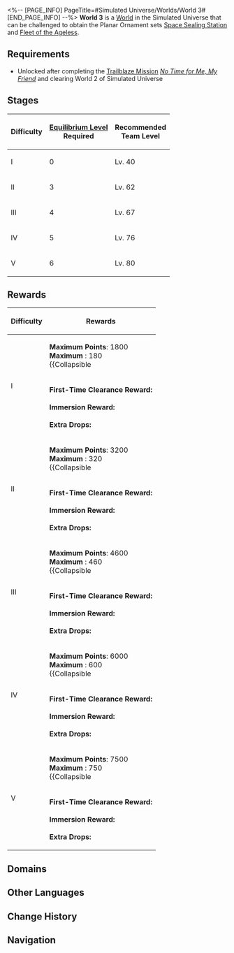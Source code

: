 <%-- [PAGE_INFO]
PageTitle=#Simulated Universe/Worlds/World 3#
[END_PAGE_INFO] --%>
{{Domain Infobox
|title         = World 3
|image         = Simulated Universe World 3.png
|type          = Simulated Universe
|type2         = World
|mechanism     = 
|boss          = Gepard (Complete)
|requiredEL    = 3/4/5/6
|recLevel      = 40/62/67/76/80
|recTypes      = Physical,Lightning,Imaginary
|cost          = 40
|drops         = Space Sealing Station; Fleet of the Ageless
|drops_delim   = ;
|rewards       = 
}}
'''World 3''' is a [[Simulated Universe/Worlds#Worlds|World]] in the Simulated Universe that can be challenged to obtain the Planar Ornament sets [[Space Sealing Station]] and [[Fleet of the Ageless]].

==Requirements==
* Unlocked after completing the [[Trailblaze Mission]] ''[[No Time for Me, My Friend]]'' and clearing World 2 of Simulated Universe

==Stages==
{| class="article-table"
! Difficulty !! [[Equilibrium Level]]<br />Required !! Recommended<br />Team Level
|-
| I || 0 || Lv. 40
|-
| II || 3 || Lv. 62
|-
| III || 4 || Lv. 67
|-
| IV || 5 || Lv. 76
|-
| V || 6 || Lv. 80
|}

==Rewards==
{| class="wikitable"
! Difficulty !! Rewards
|-
| rowspan=2 | I
|
'''Maximum Points''': 1800<br />
'''Maximum {{Item|Ability Point|20|text=Ability Points}}''': 180<br />
{{Collapsible
|{{SU Partial Point Rewards|1800}}
|Partial Rewards
|collapsed=1
}}
|-
|
'''First-Time Clearance Reward:'''<br />{{Card List|Star Rail Pass*2; Herta Bond*2; Trailblaze EXP*600|delim=;}}<br />
'''Immersion Reward:'''<br/>{{Card List|1=Space Sealing Station*1 { rarity = 4 }; Fleet of the Ageless*1 { rarity = 4 }; Credit*1; Trailblaze EXP*200; Space Sealing Station*1 { rarity = 3 }; Fleet of the Ageless*1 { rarity = 3 }; Space Sealing Station*1 { rarity = 2 }; Fleet of the Ageless*1 { rarity = 2 }|delim=;|mini=1}}<br />
'''Extra Drops:'''<br />{{Card List|Credit*1; Glimmering Core*1; Usurper's Scheme*1; Silvermane Insignia*1; Ancient Spindle*1; Immortal Aeroblossom*1; Artifex's Cogwheel*1; Dream Flow Valve*1; Fragments of Impression*1; Lost Lightdust*1|delim=;|mini=1}}
|-
| rowspan=2 | II
|
'''Maximum Points''': 3200<br />
'''Maximum {{Item|Ability Point|20|text=Ability Points}}''': 320<br />
{{Collapsible
|{{SU Partial Point Rewards|3200}}
|Partial Rewards
|collapsed=1
}}
|-
|
'''First-Time Clearance Reward:'''<br />{{Card List|1=Herta's Wandering Trek*1 { rarity = 5 }; The Xianzhou Luofu's Ambrosial Arbor Vines*1 { rarity = 5 }; Trailblaze EXP*200|delim=;}}<br />
'''Immersion Reward:'''<br/>{{Card List|1=Space Sealing Station*1 { rarity = 5 }; Fleet of the Ageless*1 { rarity = 5 }; Space Sealing Station*1 { rarity = 4 }; Fleet of the Ageless*1 { rarity = 4 }; Credit*1; Trailblaze EXP*200; Space Sealing Station*1 { rarity = 3 }; Fleet of the Ageless*1 { rarity = 3 }|delim=;|mini=1}}<br />
'''Extra Drops:'''<br />{{Card List|Credit*1; Glimmering Core*1; Usurper's Scheme*1; Silvermane Insignia*1; Ancient Spindle*1; Immortal Aeroblossom*1; Artifex's Cogwheel*1; Dream Flow Valve*1; Fragments of Impression*1; Lost Lightdust*1|delim=;|mini=1}}
|-
| rowspan=2 | III
|
'''Maximum Points''': 4600<br />
'''Maximum {{Item|Ability Point|20|text=Ability Points}}''': 460<br />
{{Collapsible
|{{SU Partial Point Rewards|4600}}
|Partial Rewards
|collapsed=1
}}
|-
|
'''First-Time Clearance Reward:'''<br />{{Card List|1=The Xianzhou Luofu's Celestial Ark*1 { rarity = 5 }; The Xianzhou Luofu's Ambrosial Arbor Vines*1 { rarity = 5 }; Trailblaze EXP*200|delim=;}}<br />
'''Immersion Reward:'''<br/>{{Card List|1=Space Sealing Station*1 { rarity = 5 }; Fleet of the Ageless*1 { rarity = 5 }; Space Sealing Station*1 { rarity = 4 }; Fleet of the Ageless*1 { rarity = 4 }; Credit*1; Trailblaze EXP*200; Space Sealing Station*1 { rarity = 3 }; Fleet of the Ageless*1 { rarity = 3 }|delim=;|mini=1}}<br />
'''Extra Drops:'''<br />{{Card List|Squirming Core*1; Conqueror's Will*1; Silvermane Medal*1; Ancient Engine*1; Immortal Lumintwig*1; Artifex's Gyreheart*1; Dream Making Engine*1; Shards of Desires*1; Credit*1; Lost Lightdust*1|delim=;|mini=1}}
|-
| rowspan=2 | IV
|
'''Maximum Points''': 6000<br />
'''Maximum {{Item|Ability Point|20|text=Ability Points}}''': 600<br />
{{Collapsible
|{{SU Partial Point Rewards|6000}}
|Partial Rewards
|collapsed=1
}}
|-
|
'''First-Time Clearance Reward:'''<br />{{Card List|1=Herta's Space Station*1 { rarity = 5 }; Herta's Wandering Trek*1 { rarity = 5 }; Trailblaze EXP*200|delim=;}}<br />
'''Immersion Reward:'''<br/>{{Card List|1=Space Sealing Station*1 { rarity = 5 }; Fleet of the Ageless*1 { rarity = 5 }; Space Sealing Station*1 { rarity = 4 }; Fleet of the Ageless*1 { rarity = 4 }; Credit*1; Trailblaze EXP*200; Space Sealing Station*1 { rarity = 3 }; Fleet of the Ageless*1 { rarity = 3 }|delim=;|mini=1}}<br />
'''Extra Drops:'''<br />{{Card List|Squirming Core*1; Conqueror's Will*1; Silvermane Medal*1; Ancient Engine*1; Immortal Lumintwig*1; Artifex's Gyreheart*1; Dream Making Engine*1; Shards of Desires*1; Credit*1; Lost Lightdust*1|delim=;|mini=1}}
|-
| rowspan=2 | V
|
'''Maximum Points''': 7500<br />
'''Maximum {{Item|Ability Point|20|text=Ability Points}}''': 750<br />
{{Collapsible
|{{SU Partial Point Rewards|7500}}
|Partial Rewards
|collapsed=1
}}
|-
|
'''First-Time Clearance Reward:'''<br />{{Card List|1=The Xianzhou Luofu's Celestial Ark*1 { rarity = 5 }; The Xianzhou Luofu's Ambrosial Arbor Vines*1 { rarity = 5 }; Trailblaze EXP*200|delim=;}}<br />
'''Immersion Reward:'''<br/>{{Card List|1=Space Sealing Station*1 { rarity = 5 }; Fleet of the Ageless*1 { rarity = 5 }; Space Sealing Station*1 { rarity = 4 }; Fleet of the Ageless*1 { rarity = 4 }; Credit*1; Trailblaze EXP*200|delim=;|mini=1}}<br />
'''Extra Drops:'''<br />{{Card List|Squirming Core*1; Conqueror's Will*1; Silvermane Medal*1; Ancient Engine*1; Immortal Lumintwig*1; Artifex's Gyreheart*1; Dream Making Engine*1; Shards of Desires*1; Credit*1; Lost Lightdust*1|delim=;|mini=1}}
|}

==Domains==
{{Tabber
|Difficulty I
|
{{Table Wrapper
|class        = wikitable tdc1
|size         = 14;3
|header-1-1   = Number
|header-1-2   = Possible Domains
|header-1-3   = Possible Enemies
|cell-2-1     = 1
|cell-2-2     = {{SU Domain Card|Combat|36}}
|cell-3-1     = 2
|cell-3-2     = {{SU Domain Card|Combat;Occurrence|37}}
|cell-4-1     = 3
|cell-4-2     = {{SU Domain Card|Combat;Occurrence|38}}
|cell-5-1     = 4
|cell-5-2     = {{SU Domain Card|Elite|39}}
|cell-5-3     = {{Card List|Automaton Direwolf;Searing Prowler;Voidranger: Trampler|amount=Lv. 39|type=Enemy|show_caption=1|delim=;}}
|cell-6-1     = 5
|cell-6-2     = {{SU Domain Card|Respite|39}}
|cell-7-1     = 6
|cell-7-2     = {{SU Domain Card|Combat|40}}
|cell-8-1     = 7
|cell-8-2     = {{SU Domain Card|Combat;Occurrence;Encounter|41}}
|cell-9-1     = 8
|cell-9-2     = {{SU Domain Card|Elite|42}}
|cell-9-3     = {{Card List|Silvermane Lieutenant (Bug);Automaton Direwolf (Bug);Searing Prowler (Bug);Voidranger: Trampler (Bug)|amount=Lv. 42|type=Enemy|show_caption=1|delim=;}}
|cell-10-1    = 9
|cell-10-2    = {{SU Domain Card|Respite|42}}
|cell-11-1    = 10
|cell-11-2    = {{SU Domain Card|Combat;Occurrence;Transaction|43}}
|cell-12-1    = 11
|cell-12-2    = {{SU Domain Card|Combat;Occurrence;Transaction;Encounter|44}}
|cell-13-1    = 12
|cell-13-2    = {{SU Domain Card|Respite|44}}
|cell-14-1    = 13
|cell-14-2    = {{SU Domain Card|Boss|45}}
|cell-14-3    = {{Card List|Gepard (Complete)|amount=Lv. 45|type=Enemy|show_caption=1|delim=;}}
}}
|Difficulty II
|
{{Table Wrapper
|class        = wikitable tdc1
|size         = 14;3
|header-1-1   = Number
|header-1-2   = Possible Domains
|header-1-3   = Possible Enemies
|cell-2-1     = 1
|cell-2-2     = {{SU Domain Card|Combat|58}}
|cell-3-1     = 2
|cell-3-2     = {{SU Domain Card|Combat;Occurrence|59}}
|cell-4-1     = 3
|cell-4-2     = {{SU Domain Card|Combat;Occurrence|60}}
|cell-5-1     = 4
|cell-5-2     = {{SU Domain Card|Elite|61}}
|cell-5-3     = {{Card List|Automaton Direwolf;Searing Prowler;Voidranger: Trampler|amount=Lv. 61|type=Enemy|show_caption=1|delim=;}}
|cell-6-1     = 5
|cell-6-2     = {{SU Domain Card|Respite|61}}
|cell-7-1     = 6
|cell-7-2     = {{SU Domain Card|Combat|62}}
|cell-8-1     = 7
|cell-8-2     = {{SU Domain Card|Combat;Occurrence;Encounter|63}}
|cell-9-1     = 8
|cell-9-2     = {{SU Domain Card|Elite|64}}
|cell-9-3     = {{Card List|Silvermane Lieutenant (Bug);Automaton Direwolf (Bug);Searing Prowler (Bug);Voidranger: Trampler (Bug)|amount=Lv. 64|type=Enemy|show_caption=1|delim=;}}
|cell-10-1    = 9
|cell-10-2    = {{SU Domain Card|Respite|64}}
|cell-11-1    = 10
|cell-11-2    = {{SU Domain Card|Combat;Occurrence;Transaction|65}}
|cell-12-1    = 11
|cell-12-2    = {{SU Domain Card|Combat;Occurrence;Transaction;Encounter|66}}
|cell-13-1    = 12
|cell-13-2    = {{SU Domain Card|Respite|66}}
|cell-14-1    = 13
|cell-14-2    = {{SU Domain Card|Boss|67}}
|cell-14-3    = {{Card List|Gepard (Complete)|amount=Lv. 67|type=Enemy|show_caption=1|delim=;}}
}}
|Difficulty III
|
{{Table Wrapper
|class        = wikitable tdc1
|size         = 14;3
|header-1-1   = Number
|header-1-2   = Possible Domains
|header-1-3   = Possible Enemies
|cell-2-1     = 1
|cell-2-2     = {{SU Domain Card|Combat|63}}
|cell-3-1     = 2
|cell-3-2     = {{SU Domain Card|Combat;Occurrence|64}}
|cell-4-1     = 3
|cell-4-2     = {{SU Domain Card|Combat;Occurrence|65}}
|cell-5-1     = 4
|cell-5-2     = {{SU Domain Card|Elite|66}}
|cell-5-3     = {{Card List|Automaton Direwolf;Searing Prowler;Voidranger: Trampler|amount=Lv. 66|type=Enemy|show_caption=1|delim=;}}
|cell-6-1     = 5
|cell-6-2     = {{SU Domain Card|Respite|66}}
|cell-7-1     = 6
|cell-7-2     = {{SU Domain Card|Combat|67}}
|cell-8-1     = 7
|cell-8-2     = {{SU Domain Card|Combat;Occurrence;Encounter|68}}
|cell-9-1     = 8
|cell-9-2     = {{SU Domain Card|Elite|69}}
|cell-9-3     = {{Card List|Silvermane Lieutenant (Bug);Automaton Direwolf (Bug);Searing Prowler (Bug);Voidranger: Trampler (Bug)|amount=Lv. 69|type=Enemy|show_caption=1|delim=;}}
|cell-10-1    = 9
|cell-10-2    = {{SU Domain Card|Respite|69}}
|cell-11-1    = 10
|cell-11-2    = {{SU Domain Card|Combat;Occurrence;Transaction|70}}
|cell-12-1    = 11
|cell-12-2    = {{SU Domain Card|Combat;Occurrence;Transaction;Encounter|71}}
|cell-13-1    = 12
|cell-13-2    = {{SU Domain Card|Respite|71}}
|cell-14-1    = 13
|cell-14-2    = {{SU Domain Card|Boss|72}}
|cell-14-3    = {{Card List|Gepard (Complete)|amount=Lv. 72|type=Enemy|show_caption=1|delim=;}}
}}
|Difficulty IV
|
{{Table Wrapper
|class        = wikitable tdc1
|size         = 14;3
|header-1-1   = Number
|header-1-2   = Possible Domains
|header-1-3   = Possible Enemies
|cell-2-1     = 1
|cell-2-2     = {{SU Domain Card|Combat|72}}
|cell-3-1     = 2
|cell-3-2     = {{SU Domain Card|Combat;Occurrence|73}}
|cell-4-1     = 3
|cell-4-2     = {{SU Domain Card|Combat;Occurrence|74}}
|cell-5-1     = 4
|cell-5-2     = {{SU Domain Card|Elite|75}}
|cell-5-3     = {{Card List|Automaton Direwolf;Searing Prowler;Voidranger: Trampler|amount=Lv. 75|type=Enemy|show_caption=1|delim=;}}
|cell-6-1     = 5
|cell-6-2     = {{SU Domain Card|Respite|75}}
|cell-7-1     = 6
|cell-7-2     = {{SU Domain Card|Combat|76}}
|cell-8-1     = 7
|cell-8-2     = {{SU Domain Card|Combat;Occurrence;Encounter|77}}
|cell-9-1     = 8
|cell-9-2     = {{SU Domain Card|Elite|78}}
|cell-9-3     = {{Card List|Silvermane Lieutenant (Bug);Automaton Direwolf (Bug);Searing Prowler (Bug);Voidranger: Trampler (Bug)|amount=Lv. 78|type=Enemy|show_caption=1|delim=;}}
|cell-10-1    = 9
|cell-10-2    = {{SU Domain Card|Respite|78}}
|cell-11-1    = 10
|cell-11-2    = {{SU Domain Card|Combat;Occurrence;Transaction|79}}
|cell-12-1    = 11
|cell-12-2    = {{SU Domain Card|Combat;Occurrence;Transaction;Encounter|80}}
|cell-13-1    = 12
|cell-13-2    = {{SU Domain Card|Respite|80}}
|cell-14-1    = 13
|cell-14-2    = {{SU Domain Card|Boss|81}}
|cell-14-3    = {{Card List|Gepard (Complete)|amount=Lv. 81|type=Enemy|show_caption=1|delim=;}}
}}
|Difficulty V
|
{{Table Wrapper
|class        = wikitable tdc1
|size         = 14;3
|header-1-1   = Number
|header-1-2   = Possible Domains
|header-1-3   = Possible Enemies
|cell-2-1     = 1
|cell-2-2     = {{SU Domain Card|Combat|81}}
|cell-3-1     = 2
|cell-3-2     = {{SU Domain Card|Combat;Occurrence|82}}
|cell-4-1     = 3
|cell-4-2     = {{SU Domain Card|Combat;Occurrence|83}}
|cell-5-1     = 4
|cell-5-2     = {{SU Domain Card|Elite|84}}
|cell-5-3     = {{Card List|Automaton Direwolf;Searing Prowler;Voidranger: Trampler|amount=Lv. 84|type=Enemy|show_caption=1|delim=;}}
|cell-6-1     = 5
|cell-6-2     = {{SU Domain Card|Respite|84}}
|cell-7-1     = 6
|cell-7-2     = {{SU Domain Card|Combat|85}}
|cell-8-1     = 7
|cell-8-2     = {{SU Domain Card|Combat;Occurrence;Encounter|86}}
|cell-9-1     = 8
|cell-9-2     = {{SU Domain Card|Elite|87}}
|cell-9-3     = {{Card List|Silvermane Lieutenant (Bug);Automaton Direwolf (Bug);Searing Prowler (Bug);Voidranger: Trampler (Bug)|amount=Lv. 87|type=Enemy|show_caption=1|delim=;}}
|cell-10-1    = 9
|cell-10-2    = {{SU Domain Card|Respite|87}}
|cell-11-1    = 10
|cell-11-2    = {{SU Domain Card|Combat;Occurrence;Transaction|88}}
|cell-12-1    = 11
|cell-12-2    = {{SU Domain Card|Combat;Occurrence;Transaction;Encounter|89}}
|cell-13-1    = 12
|cell-13-2    = {{SU Domain Card|Respite|89}}
|cell-14-1    = 13
|cell-14-2    = {{SU Domain Card|Boss|90}}
|cell-14-3    = {{Card List|Gepard (Complete)|amount=Lv. 90|type=Enemy|show_caption=1|delim=;}}
}}
}}

==Other Languages==
{{Other Languages
|en   = World 3
|zhs  = 第三世界
|zht  = 第三世界
|ja   = 第三世界
|ko   = 제3세계
|es   = Mundo 3
|fr   = Monde 3
|ru   = Мир 3
|th   = โลก 3
|vi   = Thế Giới 3
|de   = Welt 3
|id   = Dunia 3
|pt   = Mundo 3
}}

==Change History==
{{Change History|1.0}}

==Navigation==
{{Domain Navbox}}